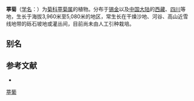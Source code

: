 {{Speciesbox
| name = 葶菊
| status = 
| status_system = 
| image = 
| genus = Cavea
| species = tanguensis
| authority = (J. R. Drumm.) W. W. Smith et J. Small
}}

'''葶菊'''（[[学名|学名]]：{{lang|la|''Cavea tanguensis''}}）为[[菊科|菊科]][[葶菊属|葶菊属]]的植物。分布于[[锡金|锡金]]以及[[中国大陆|中国大陆]]的[[西藏|西藏]]、[[四川|四川]]等地，生长于海拔3,960米至5,080米的地区，常生长在干燥沙地、河谷、高山近雪线地带的砾石坡地或灌丛间，目前尚未由人工引种栽培。

== 别名 ==
{{citation needed|嘎（西藏）}}

== 参考文献 ==
<div class="references-small">
* {{cite web| url =http://www.bioinfo.cn/db05/KmzwSpecies.php?action=view&id=2610| title =葶葡| work =《中国高等植物数据库全库》| publisher =中国科学院微生物研究所| author =昆明植物研究所| accessdate =2009-02-23| deadurl =yes| archiveurl =https://web.archive.org/web/20160305003602/http://www.bioinfo.cn/db05/KmzwSpecies.php?action=view&id=2610| archivedate =2016-03-05}}
</div>
{{Taxonbar|from=Q15226120}}

[[Category:葶菊属|葶葡]]


{{植物小作品}}